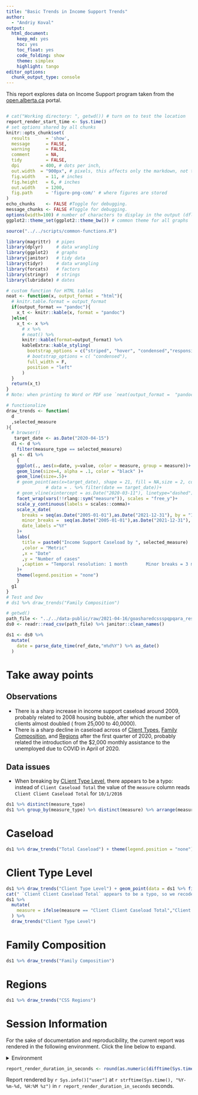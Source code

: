 ```yaml
---
title: "Basic Trends in Income Support Trends"
author: 
  - "Andriy Koval"
output:
  html_document:
    keep_md: yes
    toc: yes
    toc_float: yes
    code_folding: show
    theme: simplex
    highlight: tango
editor_options: 
  chunk_output_type: console
---
```


This report explores data on Income Support program taken from the [open.alberta.ca](https://open.alberta.ca/opendata/income-support-caseload-alberta) portal.

<!--  Set the working directory to the repository's base directory; this assumes the report is nested inside of two directories.-->
```r
```


```r
# cat("Working directory: ", getwd()) # turn on to test the location
report_render_start_time <- Sys.time()
# set options shared by all chunks
knitr::opts_chunk$set(
  results      = 'show',
  message      = FALSE,
  warning      = FALSE,
  comment      = NA,
  tidy         = FALSE,
  dpi        = 400, # dots per inch,
  out.width  = "900px", # pixels, this affects only the markdown, not the underlying png file.  The height will be scaled appropriately.
  fig.width    = 11, # inches
  fig.height   = 6, # inches
  out.width    = 1200,
  fig.path     = 'figure-png-com/' # where figures are stored
)
echo_chunks    <- FALSE #Toggle for debugging.
message_chunks <- FALSE #Toggle for debugging.
options(width=100) # number of characters to display in the output (dflt = 80)
ggplot2::theme_set(ggplot2::theme_bw()) # common theme for all graphs
```


<!-- Load the sources.  Suppress the output when loading sources. --> 
```r
source("../../scripts/common-functions.R")
```


<!-- Load packages, or at least verify they're available on the local machine.  Suppress the output when loading packages. -->
```r
library(magrittr)  # pipes
library(dplyr)     # data wrangling
library(ggplot2)   # graphs
library(janitor)   # tidy data
library(tidyr)     # data wrangling
library(forcats)   # factors
library(stringr)   # strings
library(lubridate) # dates
```


<!-- Load any Global functions and variables declared in the R file.  Suppress the output. --> 
```r
# custom function for HTML tables
neat <- function(x, output_format = "html"){ 
  # knitr.table.format = output_format
  if(output_format == "pandoc"){
    x_t <- knitr::kable(x, format = "pandoc")
  }else{
    x_t <- x %>%
      # x %>%
      # neat() %>%
      knitr::kable(format=output_format) %>%
      kableExtra::kable_styling(
        bootstrap_options = c("striped", "hover", "condensed","responsive"),
        # bootstrap_options = c( "condensed"),
        full_width = F,
        position = "left"
      )
  } 
  return(x_t)
}
# Note: when printing to Word or PDF use `neat(output_format =  "pandoc")`

# functionalize
draw_trends <- function(
  d
  ,selected_measure
){
  # browser()
   target_date <- as.Date("2020-04-15")
  d1 <- d %>%
    filter(measure_type == selected_measure)
  g1 <- d1 %>%
    {
    ggplot(., aes(x=date, y=value, color = measure, group = measure))+
    geom_line(size=4, alpha = .1, color = "black" )+
    geom_line(size=.5)+
    # geom_point(aes(x=target_date), shape = 21, fill = NA,size = 2, color = "black",
               # data = . %>% filter(date == target_date))+
    # geom_vline(xintercept = as.Date("2020-03-11"), linetype="dashed")+
    facet_wrap(vars(!!rlang::sym("measure")), scales = "free_y")+
    scale_y_continuous(labels = scales::comma)+
    scale_x_date(
      breaks = seq(as.Date("2005-01-01"),as.Date("2021-12-31"), by = "12 month"), 
      minor_breaks =  seq(as.Date("2005-01-01"),as.Date("2021-12-31"), by = "3 month"),
      date_labels ="%Y"
    )+  
    labs(
      title = paste0("Income Support Caseload by ", selected_measure)
      ,color = "Metric"
      ,x = "Date"
      ,y = "Number of cases"
      ,caption = "Temporal resolution: 1 month       Minor breaks = 3 months"
    )+
    theme(legend.position = "none")
    }
  g1
}
# Test and Dev
# ds1 %>% draw_trends("Family Composition") 

```


```r
# getwd()
path_file <- "../../data-public/raw/2021-04-16/goasharedcssspqpqara_research-strategiesopen-data00-open-data-asset-packages-2021is-monthlyis-cu.csv"
ds0 <- readr::read_csv(path_file) %>% janitor::clean_names()

```

```r
ds1 <- ds0 %>%
  mutate(
    date = parse_date_time(ref_date,"m%d%Y") %>% as_date() 
  )
```

# Take away points 

## Observations
- There is a sharp increase in income support caseload around 2009, probably related to 2008 housing bubble, after which the number of clients almost doubled ( from 25,000 to 40,0000).   
- There is a sharp decline in caseload across of [Client Types](#client-type-level),  [Family Composition](family-composition), and [Regions](#regions) after the first quarter of 2020, probably related the introduction of the $2,000 monthly assistance to the unemployed due to COVID in April of 2020.  


## Data issues

- When breaking by [CLient Type Level](#client-type-level), there appears to be a typo: instead of `Client Caseload Total` the value of the `measure` column reads `Client Client Caseload Total` for `10/1/2016`

```r
ds1 %>% distinct(measure_type)
ds1 %>% group_by(measure_type) %>% distinct(measure) %>% arrange(measure_type)
```



# Caseload
```r
ds1 %>% draw_trends("Total Caseload") + theme(legend.position = "none")
```

# Client Type Level
```r
ds1 %>% draw_trends("Client Type Level") + geom_point(data = ds1 %>% filter(measure == "Client Client Caseload Total" ))
cat(" `Client Client Caseload Total` appears to be a typo, so we recode it into `Client Caseload Total` ")
ds1 %>%
  mutate(
    measure = ifelse(measure == "Client Client Caseload Total","Client Caseload Total", measure) 
  ) %>% 
  draw_trends("Client Type Level") 

```



# Family Composition
```r
ds1 %>% draw_trends("Family Composition")
```



# Regions
```r
ds1 %>% draw_trends("CSS Regions")
```







Session Information {#session-info}
===========================================================================

For the sake of documentation and reproducibility, the current report was rendered in the following environment.  Click the line below to expand.

<details>
  <summary>Environment <span class="glyphicon glyphicon-plus-sign"></span></summary>
```r
if( requireNamespace("devtools", quietly = TRUE) ) {
  devtools::session_info()
} else {
  sessionInfo()
}
```
</details>

```r
report_render_duration_in_seconds <- round(as.numeric(difftime(Sys.time(), report_render_start_time, units="secs")))
```

Report rendered by `r Sys.info()["user"]` at `r strftime(Sys.time(), "%Y-%m-%d, %H:%M %z")` in `r report_render_duration_in_seconds` seconds.
